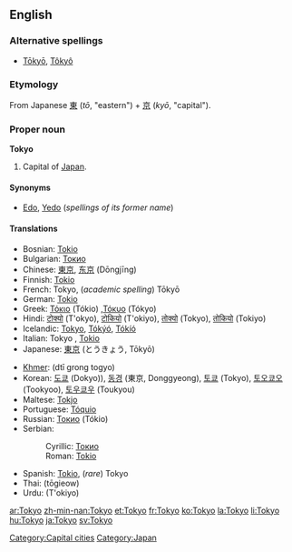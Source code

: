 {{wikipedia}}
==English==

===Alternative spellings===
* [[Tōkyō]], [[Tôkyô]]

===Etymology===
From Japanese [[東]] (''tō'', "eastern") + [[京]] (''kyō'', "capital").

===Proper noun===
'''Tokyo'''

# Capital of [[Japan]].

====Synonyms====
* [[Edo]], [[Yedo]] (''spellings of its former name'')

====Translations====
{{top}}
* Bosnian: [[Tokio#Bosnian|Tokio]] {{m}}
* Bulgarian: [[Токио#Bulgarian|Токио]] {{m}}
* Chinese: [[東京]], [[东京]] (Dōngjīng)
* Finnish: [[Tokio]]
* French: Tokyo, (''academic spelling'') Tōkyō
* German: [[Tokio#German|Tokio]]
* Greek: [[Τόκιο]] (Tókio) {{n}},[[Τόκυο]] (Tókyo) {{n}}
* Hindi: [[टोक्यो]] (T'okyo), [[टोकियो]] (T'okiyo), [[तोक्यो]] (Tokyo), [[तोकियो]] (Tokiyo)
* Icelandic: [[Tokyo#Icelandic|Tokyo]], [[Tókýó]], [[Tókíó]]
* Italian: Tokyo {{f}}, [[Tokio#Italian|Tokio]]
* Japanese: [[東京]] (とうきょう, Tōkyō)
{{mid}}
* [[Khmer]]: {{Khmr|[[តូក្យូ]]}} (dtī grong togyo)
* Korean: [[도쿄]] (Dokyo)), [[동경]] (東京, Donggyeong), [[토쿄]] (Tokyo), [[토오쿄오]] (Tookyoo), [[토우쿄우]] (Toukyou)
* Maltese: [[Tokjo]]
* Portuguese: [[Tóquio]] {{m}}
* Russian: [[Токио]] (Tókio) {{m}}
* Serbian:
*: Cyrillic: [[Токио#Serbian|Токио]] {{m}}
*: Roman: [[Tokio#Serbian|Tokio]] {{m}}
* Spanish: [[Tokio#Spanish|Tokio]], (''rare'') Tokyo {{m}}
* Thai: {{Thai|[[โตเกียว]]}} (tōgieow)
* Urdu: {{fa-Arab|[[ٹوکیو]]}} (T'okiyo)
{{bottom}}

[[Category:Capital cities]]
[[Category:Japan]]

[[ar:Tokyo]]
[[zh-min-nan:Tokyo]]
[[et:Tokyo]]
[[fr:Tokyo]]
[[ko:Tokyo]]
[[la:Tokyo]]
[[li:Tokyo]]
[[hu:Tokyo]]
[[ja:Tokyo]]
[[sv:Tokyo]]